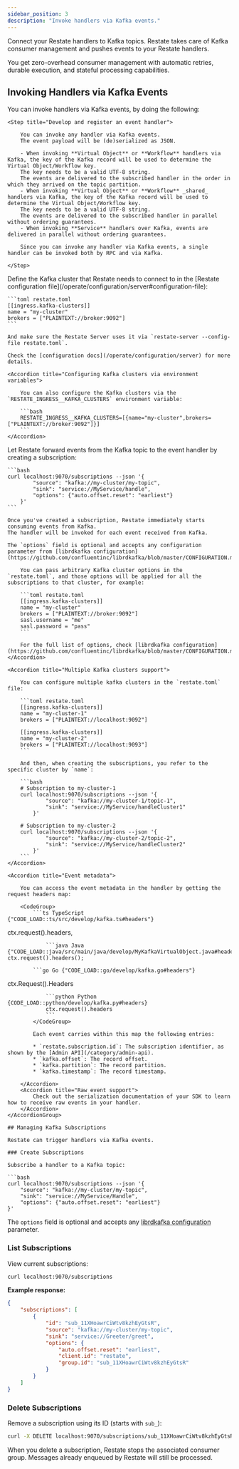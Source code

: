 ```yaml
---
sidebar_position: 3
description: "Invoke handlers via Kafka events."
---
```


Connect your Restate handlers to Kafka topics.
Restate takes care of Kafka consumer management and pushes events to your Restate handlers.

You get zero-overhead consumer management with automatic retries, durable execution, and stateful processing capabilities.

## Invoking Handlers via Kafka Events

You can invoke handlers via Kafka events, by doing the following:

<Steps>

    <Step title="Develop and register an event handler">

        You can invoke any handler via Kafka events.
        The event payload will be (de)serialized as JSON.

        - When invoking **Virtual Object** or **Workflow** handlers via Kafka, the key of the Kafka record will be used to determine the Virtual Object/Workflow key.
        The key needs to be a valid UTF-8 string.
        The events are delivered to the subscribed handler in the order in which they arrived on the topic partition.
        - When invoking **Virtual Object** or **Workflow** _shared_ handlers via Kafka, the key of the Kafka record will be used to determine the Virtual Object/Workflow key.
        The key needs to be a valid UTF-8 string.
        The events are delivered to the subscribed handler in parallel without ordering guarantees.
        - When invoking **Service** handlers over Kafka, events are delivered in parallel without ordering guarantees.

        Since you can invoke any handler via Kafka events, a single handler can be invoked both by RPC and via Kafka.

    </Step>

<Step title="Configure Restate to connect to a Kafka cluster">
    Define the Kafka cluster that Restate needs to connect to in the [Restate configuration file](/operate/configuration/server#configuration-file):

    ```toml restate.toml
    [[ingress.kafka-clusters]]
    name = "my-cluster"
    brokers = ["PLAINTEXT://broker:9092"]
    ```

    And make sure the Restate Server uses it via `restate-server --config-file restate.toml`.

    Check the [configuration docs](/operate/configuration/server) for more details.

    <Accordion title="Configuring Kafka clusters via environment variables">

        You can also configure the Kafka clusters via the `RESTATE_INGRESS__KAFKA_CLUSTERS` environment variable:

        ```bash
        RESTATE_INGRESS__KAFKA_CLUSTERS=[{name="my-cluster",brokers=["PLAINTEXT://broker:9092"]}]
        ```
    </Accordion>
</Step>
<Step title="Register the service you want to invoke."/>

<Step title="Subscribe the event handler to the Kafka topic">
    Let Restate forward events from the Kafka topic to the event handler by creating a subscription:

    ```bash
    curl localhost:9070/subscriptions --json '{
            "source": "kafka://my-cluster/my-topic",
            "sink": "service://MyService/handle",
            "options": {"auto.offset.reset": "earliest"}
        }'
    ```

    Once you've created a subscription, Restate immediately starts consuming events from Kafka.
    The handler will be invoked for each event received from Kafka.

    The `options` field is optional and accepts any configuration parameter from [librdkafka configuration](https://github.com/confluentinc/librdkafka/blob/master/CONFIGURATION.md).

</Step>
</Steps>

<AccordionGroup>
    <Accordion title="Kafka connection configuration">

        You can pass arbitrary Kafka cluster options in the `restate.toml`, and those options will be applied for all the subscriptions to that cluster, for example:

        ```toml restate.toml
        [[ingress.kafka-clusters]]
        name = "my-cluster"
        brokers = ["PLAINTEXT://broker:9092"]
        sasl.username = "me"
        sasl.password = "pass"
        ```

        For the full list of options, check [librdkafka configuration](https://github.com/confluentinc/librdkafka/blob/master/CONFIGURATION.md).
    </Accordion>

    <Accordion title="Multiple Kafka clusters support">

        You can configure multiple kafka clusters in the `restate.toml` file:

        ```toml restate.toml
        [[ingress.kafka-clusters]]
        name = "my-cluster-1"
        brokers = ["PLAINTEXT://localhost:9092"]

        [[ingress.kafka-clusters]]
        name = "my-cluster-2"
        brokers = ["PLAINTEXT://localhost:9093"]
        ```

        And then, when creating the subscriptions, you refer to the specific cluster by `name`:

        ```bash
        # Subscription to my-cluster-1
        curl localhost:9070/subscriptions --json '{
                "source": "kafka://my-cluster-1/topic-1",
                "sink": "service://MyService/handleCluster1"
            }'

        # Subscription to my-cluster-2
        curl localhost:9070/subscriptions --json '{
                "source": "kafka://my-cluster-2/topic-2",
                "sink": "service://MyService/handleCluster2"
            }'
        ```
    </Accordion>

    <Accordion title="Event metadata">

        You can access the event metadata in the handler by getting the request headers map:

        <CodeGroup>
            ```ts TypeScript {"CODE_LOAD::ts/src/develop/kafka.ts#headers"} 
ctx.request().headers,
```
            ```java Java {"CODE_LOAD::java/src/main/java/develop/MyKafkaVirtualObject.java#headers"} 
ctx.request().headers();
```
            ```go Go {"CODE_LOAD::go/develop/kafka.go#headers"} 
ctx.Request().Headers
```
            ```python Python {CODE_LOAD::python/develop/kafka.py#headers}
            ctx.request().headers
            ```
        </CodeGroup>

        Each event carries within this map the following entries:

        * `restate.subscription.id`: The subscription identifier, as shown by the [Admin API](/category/admin-api).
        * `kafka.offset`: The record offset.
        * `kafka.partition`: The record partition.
        * `kafka.timestamp`: The record timestamp.

    </Accordion>
    <Accordion title="Raw event support">
        Check out the serialization documentation of your SDK to learn how to receive raw events in your handler.
    </Accordion>
</AccordionGroup>

## Managing Kafka Subscriptions

Restate can trigger handlers via Kafka events.

### Create Subscriptions

Subscribe a handler to a Kafka topic:

```bash
curl localhost:9070/subscriptions --json '{
    "source": "kafka://my-cluster/my-topic",
    "sink": "service://MyService/Handle",
    "options": {"auto.offset.reset": "earliest"}
}'
```

The `options` field is optional and accepts any [librdkafka configuration](https://github.com/confluentinc/librdkafka/blob/master/CONFIGURATION.md) parameter.

### List Subscriptions

View current subscriptions:

```bash
curl localhost:9070/subscriptions
```

**Example response:**
```json
{
    "subscriptions": [
        {
            "id": "sub_11XHoawrCiWtv8kzhEyGtsR",
            "source": "kafka://my-cluster/my-topic",
            "sink": "service://Greeter/greet",
            "options": {
                "auto.offset.reset": "earliest",
                "client.id": "restate",
                "group.id": "sub_11XHoawrCiWtv8kzhEyGtsR"
            }
        }
    ]
}
```

### Delete Subscriptions

Remove a subscription using its ID (starts with `sub_`):

```bash
curl -X DELETE localhost:9070/subscriptions/sub_11XHoawrCiWtv8kzhEyGtsR
```

When you delete a subscription, Restate stops the associated consumer group. Messages already enqueued by Restate will still be processed.

